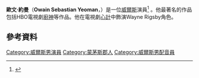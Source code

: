 {{Infobox person
| image        =
| caption      = 
| birth_name   = Owain Sebastian Yeoman
| birth_date   = {{birth date and age|1978|07|02}}
| birth_place  = [[英國|英國]][[威爾斯|威爾斯]][[切普斯托|切普斯托]]
| occupation   = 演員
| years active = 
| nationality  = [[英國|英國]]
| height       = {{convert|6|ft|4|in|m}}
| spouse       = [[Lucy_Davis|Lucy Davis]] (2006–2011)
Gigi Yallouz (2013–現在)}}
'''歐文·約曼'''（'''Owain Sebastian Yeoman'''，{{bd|1978年|7月2日}}）是一位[[威爾斯|威爾斯]]演員<ref>{{cite news|title=Owain Yeoman's American tale|url=http://www.walesonline.co.uk/showbiz-and-lifestyle/showbiz/2009/05/16/owain-yeoman-s-american-tale-91466-23623686/|publisher=[[Western_Mail_(Wales)|Western Mail]]|date=16 May 2009|accessdate=2016-03-25|archive-date=2012-08-01|archive-url=https://web.archive.org/web/20120801120956/http://www.walesonline.co.uk/showbiz-and-lifestyle/showbiz/2009/05/16/owain-yeoman-s-american-tale-91466-23623686/|dead-url=no}}</ref> 。他最著名的作品包括HBO電視劇[[廚神|廚神]]等作品。他在電視劇[[心計|心計]]中飾演Wayne Rigsby角色。
==參考資料==
{{Reflist}}
[[Category:威爾斯男演員|Category:威爾斯男演員]]
[[Category:蒙茅斯郡人|Category:蒙茅斯郡人]]
[[Category:威爾斯男配音員|Category:威爾斯男配音員]]